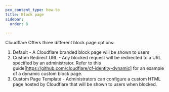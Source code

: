 ```yaml
---
pcx_content_type: how-to
title: Block page
sidebar:
  order: 8

---
```


Cloudflare Offers three different block page options:
1. Default - A Cloudflare branded block page will be shown to users
2. Custom Redirect URL - Any blocked request will be redirected to a URL specified by an administrator. Refer to this guide[https://github.com/cloudflare/cf-identity-dynamic] for an example of a dynamic custom block page.
3. Custom Page Template - Administrators can configure a custom HTML page hosted by Cloudflare that will be shown to users when blocked.


<Render file="access/block-page" />
